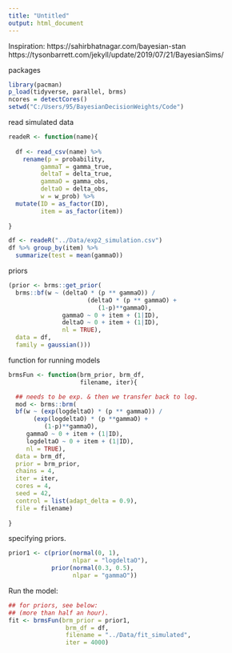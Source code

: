```yaml
---
title: "Untitled"
output: html_document
---
```


Inspiration:
https://sahirbhatnagar.com/bayesian-stan
https://tysonbarrett.com/jekyll/update/2019/07/21/BayesianSims/

packages 

```r
library(pacman)
p_load(tidyverse, parallel, brms)
ncores = detectCores()
setwd("C:/Users/95/BayesianDecisionWeights/Code")
```

read simulated data 

```r

readeR <- function(name){
  
  df <- read_csv(name) %>%
    rename(p = probability,
         gammaT = gamma_true,
         deltaT = delta_true,
         gammaO = gamma_obs, 
         deltaO = delta_obs, 
         w = w_prob) %>%
  mutate(ID = as_factor(ID),
         item = as_factor(item))
  
}

df <- readeR("../Data/exp2_simulation.csv")
df %>% group_by(item) %>%
  summarize(test = mean(gammaO))
```

priors 

```r

(prior <- brms::get_prior(
  brms::bf(w ~ (deltaO * (p ** gammaO)) / 
                      (deltaO * (p ** gammaO) +
                         (1-p)**gammaO), 
               gammaO ~ 0 + item + (1|ID),
               deltaO ~ 0 + item + (1|ID),
               nl = TRUE),
  data = df, 
  family = gaussian()))

```

function for running models 

```r

brmsFun <- function(brm_prior, brm_df,
                    filename, iter){

  ## needs to be exp. & then we transfer back to log. 
  mod <- brms::brm(
  bf(w ~ (exp(logdeltaO) * (p ** gammaO)) / 
       (exp(logdeltaO) * (p **gammaO) +
          (1-p)**gammaO),
     gammaO ~ 0 + item + (1|ID),
     logdeltaO ~ 0 + item + (1|ID),
     nl = TRUE),
  data = brm_df, 
  prior = brm_prior,
  chains = 4,
  iter = iter,
  cores = 4,
  seed = 42,
  control = list(adapt_delta = 0.9),
  file = filename) 
  
}

```

specifying priors.

```r

prior1 <- c(prior(normal(0, 1), 
                  nlpar = "logdeltaO"),
            prior(normal(0.3, 0.5), 
                  nlpar = "gammaO"))

```

Run the model: 

```r
## for priors, see below: 
## (more than half an hour). 
fit <- brmsFun(brm_prior = prior1, 
                brm_df = df,
                filename = "../Data/fit_simulated",
                iter = 4000)

```


